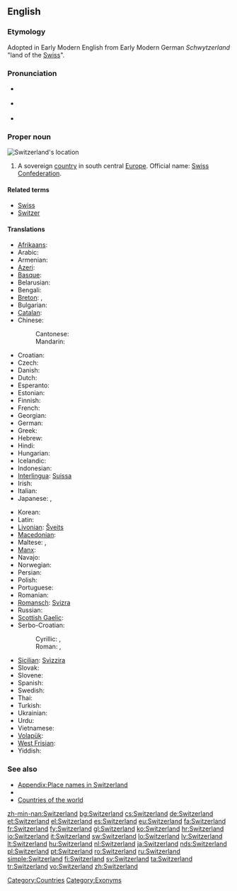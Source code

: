 ==English==

===Etymology===
Adopted in Early Modern English from Early Modern German ''Schwytzerland''  "land of the [[Swiss]]".

{{wikipedia}}

===Pronunciation===
* {{a|UK}} {{IPA|/ˈswɪt.səl.ənd/}}
* {{a|US}} {{IPA|/ˈswɪt.sɚ.lənd/}}
* {{audio|en-us-Switzerland.ogg|Audio (US)}}

===Proper noun===
[[Image:LocationSwitzerland.svg|thumb|Switzerland's location]]
{{en-proper noun}}

# A sovereign [[country]] in south central [[Europe]]. Official name: [[Swiss Confederation]].

====Related terms====
* [[Swiss]]
* [[Switzer]]

====Translations====
{{trans-top|sovereign country}}
* [[Afrikaans]]: {{t-|af|Switserland|xs=Afrikaans}}
* Arabic: {{t|ar|سويسرا|f|tr=suwísra}}
* Armenian: {{t-|hy|Շվեյցարիա|tr=Šveyc'aria}}
* [[Azeri]]: {{t|az|İsveçrə|xs=Azeri}}
* [[Basque]]: {{t|eu|Suitza|xs=Basque}}
* Belarusian: {{t|be|Швейцарыя|f|tr=Švejcáryja|xs=Belarusian}}
* Bengali: {{t|bn|সুইজারল্যান্ড|tr=su'ijārlyānḍ|sc=Beng|xs=Bengali}}
* [[Breton]]: {{t-|br|Suis|xs=Breton}}, {{t|br|Bro-Suis|xs=Breton}}
* Bulgarian: {{t+|bg|Швейцария|f|tr=Švejcárija}}
* [[Catalan]]: {{t|ca|Suïssa|f}}
* Chinese:
*: Cantonese: {{tø|yue|瑞士|tr=seoi6 si6|sc=Hani}}
*: Mandarin: {{t-|cmn|瑞士|tr=Ruìshì|sc=Hani}}
* Croatian: {{t+|hr|Švicarska|f}}
* Czech: {{t+|cs|Švýcarsko|n}}
* Danish: {{t+|da|Schweiz}}
* Dutch: {{t+|nl|Zwitserland}}
* Esperanto: {{t-|eo|Svislando|xs=Esperanto}}
* Estonian: {{t+|et|Šveits}}
* Finnish: {{t+|fi|Sveitsi}}
* French: {{t+|fr|Suisse}}
* Georgian: {{t|ka|შვეიცარია|tr=šveic'aria|sc=Geor|xs=Georgian}}
* German: {{t+|de|Schweiz|f}}
* Greek: {{t+|el|Ελβετία|f|tr=Elvetía}}
* Hebrew: {{t+|he|שווייץ|f|tr=shváyitz}}
* Hindi: {{t|hi|स्विट्ज़रलैण्ड|tr=sviṭzarlaiṇḍ|xs=Hindi}}
* Hungarian: {{t+|hu|Svájc}}
* Icelandic: {{t+|is|Sviss|f}}
* Indonesian: {{t|id|Swis|xs=Indonesian}}
* [[Interlingua]]: [[Suissa]]
* Irish: {{t|ga|Eilvéis|alt=An Eilvéis|f|xs=Irish}}
* Italian: {{t+|it|Svizzera|f}}
* Japanese: {{t+|ja|スイス|tr=Suisu}}, {{qualifier|obsolete}} {{t|ja|瑞西}}
{{trans-mid}}
* Korean: {{t|ko|스위스|tr=Seuwiseu|sc=Hang}}
* Latin: {{t-|la|Helvetia|f|alt=Helvētia}}
* [[Livonian]]: [[Šveits]]
* [[Macedonian]]: {{t+|mk|Швајцарија|f|tr=Švajcarija}}
* Maltese: {{t-|mt|Svizzera|xs=Maltese}}, {{t-|mt|l-Isvizzera|xs=Maltese}}
* [[Manx]]: {{t|gv|Elveeish|f|alt=Yn Elveeish}}
* Navajo: {{tø|nv|Swis bikéyah}}
* Norwegian: {{t+|no|Sveits}}
* Persian: {{t|fa|سوئیس}}
* Polish: {{t+|pl|Szwajcaria|f}}
* Portuguese: {{t+|pt|Suíça|f}}
* Romanian: {{t+|ro|Elveţia|f}}
* [[Romansch]]: [[Svizra]] {{f}}
* Russian: {{t+|ru|Швейцария|f|tr=Švejcárija}}
* [[Scottish Gaelic]]: {{t-|gd|Eilbheis|f|alt=An Eilbheis|xs=Scottish Gaelic}}
* Serbo-Croatian:
*: Cyrillic: {{t|sh|Швајцарска|f|sc=Cyrl|xs=Serbo-Croatian}}  {{qualifier|Serbian}}, {{t|sh|Швицарска|f|sc=Cyrl|xs=Serbo-Croatian}}
*: Roman: {{t|sh|Švajcarska|f|xs=Serbo-Croatian}}, {{t|sh|Švicarska|f|alt=Švȉcarskā|xs=Serbo-Croatian}} {{qualifier|Bosnian, Croatian}}
* [[Sicilian]]: [[Svìzzira]] {{f}}
* Slovak: {{t|sk|Švajčiarsko}}
* Slovene: {{t+|sl|Švica|f}}
* Spanish: {{t+|es|Suiza|f}}
* Swedish: {{t+|sv|Schweiz}}
* Thai: {{t|th|วิตเซอร์แลนด์|tr=wítserlaen}}
* Turkish: {{t+|tr|İsviçre}}
* Ukrainian: {{t|uk|Швейцарія|f|tr=Švejcárija|xs=Ukrainian}}
* Urdu: {{t|ur|سویٹزر لینڈ|tr=sviṭzar laiṇḍ|xs=Urdu}}
* Vietnamese: {{t-|vi|Thụy Sĩ|xs=Vietnamese}}
* [[Volapük]]: {{t|vo|Jveizän|xs=Volapük}}
* [[West Frisian]]: {{t|fy|Switserlân}}
* Yiddish: {{t-|yi|שווייץ|f|tr=sh'váyitz|sc=Hebr|xs=Yiddish}}
{{trans-bottom}}

===See also===
* [[Appendix:Place names in Switzerland]]
* {{list|en|countries of Europe}}
* [[Appendix:Countries of the world|Countries of the world]]

[[Category:Countries]]
[[Category:Exonyms]]

[[zh-min-nan:Switzerland]]
[[bg:Switzerland]]
[[cs:Switzerland]]
[[de:Switzerland]]
[[et:Switzerland]]
[[el:Switzerland]]
[[es:Switzerland]]
[[eu:Switzerland]]
[[fa:Switzerland]]
[[fr:Switzerland]]
[[fy:Switzerland]]
[[gl:Switzerland]]
[[ko:Switzerland]]
[[hr:Switzerland]]
[[io:Switzerland]]
[[it:Switzerland]]
[[sw:Switzerland]]
[[lo:Switzerland]]
[[lv:Switzerland]]
[[lt:Switzerland]]
[[hu:Switzerland]]
[[nl:Switzerland]]
[[ja:Switzerland]]
[[nds:Switzerland]]
[[pl:Switzerland]]
[[pt:Switzerland]]
[[ro:Switzerland]]
[[ru:Switzerland]]
[[simple:Switzerland]]
[[fi:Switzerland]]
[[sv:Switzerland]]
[[ta:Switzerland]]
[[tr:Switzerland]]
[[vo:Switzerland]]
[[zh:Switzerland]]